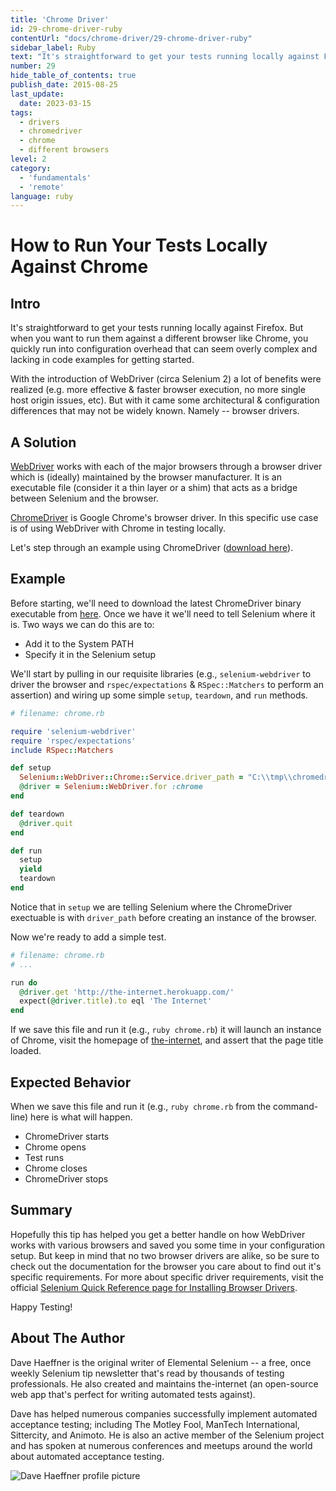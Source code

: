 ```yaml
---
title: 'Chrome Driver'
id: 29-chrome-driver-ruby
contentUrl: "docs/chrome-driver/29-chrome-driver-ruby"
sidebar_label: Ruby
text: "It's straightforward to get your tests running locally against Firefox. But when you want to run them against a different browser like Chrome, you quickly run into configuration overhead that can seem overly complex and lacking in code examples for getting started."
number: 29
hide_table_of_contents: true
publish_date: 2015-08-25
last_update:
  date: 2023-03-15
tags:
  - drivers
  - chromedriver
  - chrome
  - different browsers
level: 2
category:
  - 'fundamentals'
  - 'remote'
language: ruby
---
```


# How to Run Your Tests Locally Against Chrome

## Intro

It's straightforward to get your tests running locally against Firefox. But when you want to run them against a different browser like Chrome, you quickly run into configuration overhead that can seem overly complex and lacking in code examples for getting started.

With the introduction of WebDriver (circa Selenium 2) a lot of benefits were realized (e.g. more effective & faster browser execution, no more single host origin issues, etc). But with it came some architectural & configuration differences that may not be widely known. Namely -- browser drivers.

## A Solution

[WebDriver](https://www.selenium.dev/documentation/webdriver/) works with each of the major browsers through a browser driver which is (ideally) maintained by the browser manufacturer. It is an executable file (consider it a thin layer or a shim) that acts as a bridge between Selenium and the browser.

[ChromeDriver](https://chromedriver.chromium.org/downloads) is Google Chrome's browser driver. In this specific use case is of using WebDriver with Chrome in testing locally.

Let's step through an example using ChromeDriver ([download here](https://chromedriver.chromium.org/downloads)).

## Example

Before starting, we'll need to download the latest ChromeDriver binary executable from [here](http://chromedriver.storage.googleapis.com/index.html). Once we have it we'll need to tell Selenium where it is. Two ways we can do this are to:

+ Add it to the System PATH
+ Specify it in the Selenium setup

We'll start by pulling in our requisite libraries (e.g., `selenium-webdriver` to driver the browser and `rspec/expectations` & `RSpec::Matchers` to perform an assertion) and wiring up some simple `setup`, `teardown`, and `run` methods.

```ruby
# filename: chrome.rb

require 'selenium-webdriver'
require 'rspec/expectations'
include RSpec::Matchers

def setup
  Selenium::WebDriver::Chrome::Service.driver_path = "C:\\tmp\\chromedriver.exe"
  @driver = Selenium::WebDriver.for :chrome
end

def teardown
  @driver.quit
end

def run
  setup
  yield
  teardown
end
```

Notice that in `setup` we are telling Selenium where the ChromeDriver exectuable is with `driver_path` before creating an instance of the browser.

Now we're ready to add a simple test.

```ruby
# filename: chrome.rb
# ...

run do
  @driver.get 'http://the-internet.herokuapp.com/'
  expect(@driver.title).to eql 'The Internet'
end
```

If we save this file and run it (e.g., `ruby chrome.rb`) it will launch an instance of Chrome, visit the homepage of [the-internet](http://the-internet.herokuapp.com/), and assert that the page title loaded.

## Expected Behavior

When we save this file and run it (e.g., `ruby chrome.rb` from the command-line) here is what will happen.

+ ChromeDriver starts
+ Chrome opens
+ Test runs
+ Chrome closes
+ ChromeDriver stops

## Summary

Hopefully this tip has helped you get a better handle on how WebDriver works with various browsers and saved you some time in your configuration setup. But keep in mind that no two browser drivers are alike, so be sure to check out the documentation for the browser you care about to find out it's specific requirements. For more about specific driver requirements, visit the official [Selenium Quick Reference page for Installing Browser Drivers](https://www.selenium.dev/documentation/webdriver/getting_started/install_drivers/#quick-reference).

Happy Testing!

## About The Author

Dave Haeffner is the original writer of Elemental Selenium -- a free, once weekly Selenium tip newsletter that's read by thousands of testing professionals. He also created and maintains the-internet (an open-source web app that's perfect for writing automated tests against).

Dave has helped numerous companies successfully implement automated acceptance testing; including The Motley Fool, ManTech International, Sittercity, and Animoto. He is also an active member of the Selenium project and has spoken at numerous conferences and meetups around the world about automated acceptance testing.

![Dave Haeffner profile picture](/img/authors/dave-haeffner.jpeg#author-img 'a title')
